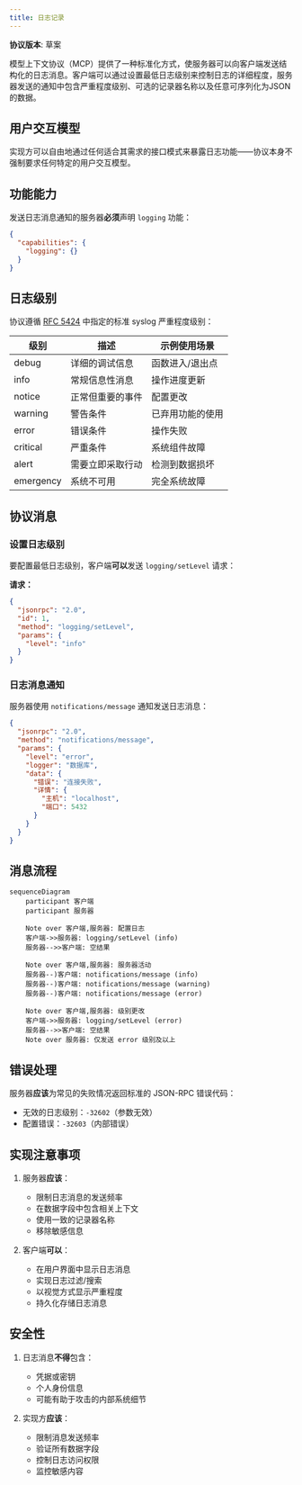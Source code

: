 ```yaml
---
title: 日志记录
---
```


<div id="enable-section-numbers" />

<Info>**协议版本**: 草案</Info>

模型上下文协议（MCP）提供了一种标准化方式，使服务器可以向客户端发送结构化的日志消息。客户端可以通过设置最低日志级别来控制日志的详细程度，服务器发送的通知中包含严重程度级别、可选的记录器名称以及任意可序列化为JSON的数据。

## 用户交互模型

实现方可以自由地通过任何适合其需求的接口模式来暴露日志功能——协议本身不强制要求任何特定的用户交互模型。

## 功能能力

发送日志消息通知的服务器**必须**声明 `logging` 功能：

```json
{
  "capabilities": {
    "logging": {}
  }
}
```

## 日志级别

协议遵循 [RFC 5424](https://datatracker.ietf.org/doc/html/rfc5424#section-6.2.1) 中指定的标准 syslog 严重程度级别：

| 级别      | 描述                           | 示例使用场景             |
| --------- | -------------------------------- | ------------------------ |
| debug     | 详细的调试信息                 | 函数进入/退出点         |
| info      | 常规信息性消息                 | 操作进度更新             |
| notice    | 正常但重要的事件               | 配置更改                |
| warning   | 警告条件                       | 已弃用功能的使用         |
| error     | 错误条件                         | 操作失败                 |
| critical  | 严重条件                         | 系统组件故障             |
| alert     | 需要立即采取行动               | 检测到数据损坏           |
| emergency | 系统不可用                     | 完全系统故障             |

## 协议消息

### 设置日志级别

要配置最低日志级别，客户端**可以**发送 `logging/setLevel` 请求：

**请求：**

```json
{
  "jsonrpc": "2.0",
  "id": 1,
  "method": "logging/setLevel",
  "params": {
    "level": "info"
  }
}
```

### 日志消息通知

服务器使用 `notifications/message` 通知发送日志消息：

```json
{
  "jsonrpc": "2.0",
  "method": "notifications/message",
  "params": {
    "level": "error",
    "logger": "数据库",
    "data": {
      "错误": "连接失败",
      "详情": {
        "主机": "localhost",
        "端口": 5432
      }
    }
  }
}
```

## 消息流程

```mermaid
sequenceDiagram
    participant 客户端
    participant 服务器

    Note over 客户端,服务器: 配置日志
    客户端->>服务器: logging/setLevel (info)
    服务器-->>客户端: 空结果

    Note over 客户端,服务器: 服务器活动
    服务器--)客户端: notifications/message (info)
    服务器--)客户端: notifications/message (warning)
    服务器--)客户端: notifications/message (error)

    Note over 客户端,服务器: 级别更改
    客户端->>服务器: logging/setLevel (error)
    服务器-->>客户端: 空结果
    Note over 服务器: 仅发送 error 级别及以上
```

## 错误处理

服务器**应该**为常见的失败情况返回标准的 JSON-RPC 错误代码：

- 无效的日志级别：`-32602`（参数无效）
- 配置错误：`-32603`（内部错误）

## 实现注意事项

1. 服务器**应该**：
   - 限制日志消息的发送频率
   - 在数据字段中包含相关上下文
   - 使用一致的记录器名称
   - 移除敏感信息

2. 客户端**可以**：
   - 在用户界面中显示日志消息
   - 实现日志过滤/搜索
   - 以视觉方式显示严重程度
   - 持久化存储日志消息

## 安全性

1. 日志消息**不得**包含：
   - 凭据或密钥
   - 个人身份信息
   - 可能有助于攻击的内部系统细节

2. 实现方**应该**：
   - 限制消息发送频率
   - 验证所有数据字段
   - 控制日志访问权限
   - 监控敏感内容